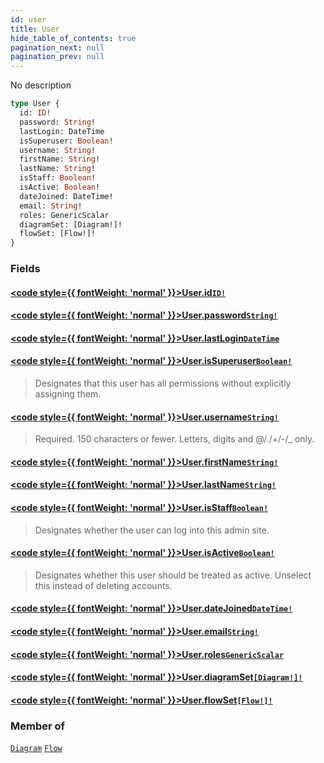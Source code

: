 ```yaml
---
id: user
title: User
hide_table_of_contents: true
pagination_next: null
pagination_prev: null
---
```








No description

```graphql
type User {
  id: ID!
  password: String!
  lastLogin: DateTime
  isSuperuser: Boolean!
  username: String!
  firstName: String!
  lastName: String!
  isStaff: Boolean!
  isActive: Boolean!
  dateJoined: DateTime!
  email: String!
  roles: GenericScalar
  diagramSet: [Diagram!]!
  flowSet: [Flow!]!
}
```


### Fields

#### [<code style={{ fontWeight: 'normal' }}>User.<b>id</b></code>](#)<Bullet />[`ID!`](/docs/schemas/fluss/scalars/id) <Badge class="secondary" text="non-null"/> <Badge class="secondary" text="scalar"/>
> 
> 

#### [<code style={{ fontWeight: 'normal' }}>User.<b>password</b></code>](#)<Bullet />[`String!`](/docs/schemas/fluss/scalars/string) <Badge class="secondary" text="non-null"/> <Badge class="secondary" text="scalar"/>
> 
> 

#### [<code style={{ fontWeight: 'normal' }}>User.<b>lastLogin</b></code>](#)<Bullet />[`DateTime`](/docs/schemas/fluss/scalars/date-time) <Badge class="secondary" text="scalar"/>
> 
> 

#### [<code style={{ fontWeight: 'normal' }}>User.<b>isSuperuser</b></code>](#)<Bullet />[`Boolean!`](/docs/schemas/fluss/scalars/boolean) <Badge class="secondary" text="non-null"/> <Badge class="secondary" text="scalar"/>
> Designates that this user has all permissions without explicitly assigning them.
> 

#### [<code style={{ fontWeight: 'normal' }}>User.<b>username</b></code>](#)<Bullet />[`String!`](/docs/schemas/fluss/scalars/string) <Badge class="secondary" text="non-null"/> <Badge class="secondary" text="scalar"/>
> Required. 150 characters or fewer. Letters, digits and @/./+/-/_ only.
> 

#### [<code style={{ fontWeight: 'normal' }}>User.<b>firstName</b></code>](#)<Bullet />[`String!`](/docs/schemas/fluss/scalars/string) <Badge class="secondary" text="non-null"/> <Badge class="secondary" text="scalar"/>
> 
> 

#### [<code style={{ fontWeight: 'normal' }}>User.<b>lastName</b></code>](#)<Bullet />[`String!`](/docs/schemas/fluss/scalars/string) <Badge class="secondary" text="non-null"/> <Badge class="secondary" text="scalar"/>
> 
> 

#### [<code style={{ fontWeight: 'normal' }}>User.<b>isStaff</b></code>](#)<Bullet />[`Boolean!`](/docs/schemas/fluss/scalars/boolean) <Badge class="secondary" text="non-null"/> <Badge class="secondary" text="scalar"/>
> Designates whether the user can log into this admin site.
> 

#### [<code style={{ fontWeight: 'normal' }}>User.<b>isActive</b></code>](#)<Bullet />[`Boolean!`](/docs/schemas/fluss/scalars/boolean) <Badge class="secondary" text="non-null"/> <Badge class="secondary" text="scalar"/>
> Designates whether this user should be treated as active. Unselect this instead of deleting accounts.
> 

#### [<code style={{ fontWeight: 'normal' }}>User.<b>dateJoined</b></code>](#)<Bullet />[`DateTime!`](/docs/schemas/fluss/scalars/date-time) <Badge class="secondary" text="non-null"/> <Badge class="secondary" text="scalar"/>
> 
> 

#### [<code style={{ fontWeight: 'normal' }}>User.<b>email</b></code>](#)<Bullet />[`String!`](/docs/schemas/fluss/scalars/string) <Badge class="secondary" text="non-null"/> <Badge class="secondary" text="scalar"/>
> 
> 

#### [<code style={{ fontWeight: 'normal' }}>User.<b>roles</b></code>](#)<Bullet />[`GenericScalar`](/docs/schemas/fluss/scalars/generic-scalar) <Badge class="secondary" text="scalar"/>
> 
> 

#### [<code style={{ fontWeight: 'normal' }}>User.<b>diagramSet</b></code>](#)<Bullet />[`[Diagram!]!`](/docs/schemas/fluss/objects/diagram) <Badge class="secondary" text="non-null"/> <Badge class="secondary" text="object"/>
> 
> 

#### [<code style={{ fontWeight: 'normal' }}>User.<b>flowSet</b></code>](#)<Bullet />[`[Flow!]!`](/docs/schemas/fluss/objects/flow) <Badge class="secondary" text="non-null"/> <Badge class="secondary" text="object"/>
> 
> 



### Member of

[`Diagram`](/docs/schemas/fluss/objects/diagram)  <Badge class="secondary" text="object"/><Bullet />[`Flow`](/docs/schemas/fluss/objects/flow)  <Badge class="secondary" text="object"/>



